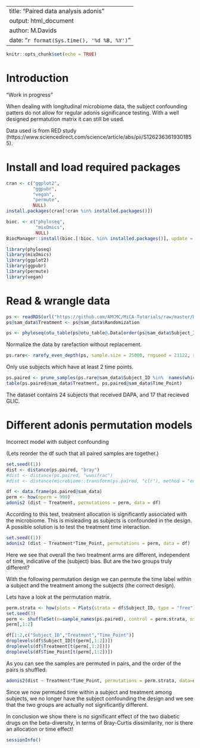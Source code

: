 <style type="text/css">
.main-container {
max-width: 1800px;
margin-left: auto;
margin-right: auto;
}
</style>

---
title: "Paired data analysis adonis"
output: html_document
author: M.Davids
date: "`r format(Sys.time(), '%d %B, %Y')`"
---

```{r setup, include=FALSE}
knitr::opts_chunk$set(echo = TRUE)
```

# Introduction

"Work in progress"

When dealing with longitudinal microbiome data, the subject confounding patters do not allow for regular adonis significance testing.
With a well designed permatution matrix it can still be used.

Data used is from RED study (https://www.sciencedirect.com/science/article/abs/pii/S1262363619301855).

# Install and load required packages

```{r environment, include=T, message=F, warning=F}
cran <- c("ggplot2",
          "ggpubr",
          "vegan",
          "permute",
          NULL)
install.packages(cran[!cran %in% installed.packages()])

bioc. <- c("phyloseq",
           "mixOmics",
           NULL)
BiocManager::install(bioc.[!bioc. %in% installed.packages()], update = F)

library(phyloseq)
library(mixOmics)
library(ggplot2)
library(ggpubr)
library(permute)
library(vegan)
```

# Read & wrangle data

```{r data, include=T, message=F, warning=F}
ps <- readRDS(url("https://github.com/AMCMC/MiCA-Tutorials/raw/master/Data_files/ps.2018_27_RED_study.2019-03-04.filtered.RDS"))
ps@sam_data$Treatment <- ps@sam_data$Randomization

ps <- phyloseq(otu_table(ps@otu_table@.Data[order(ps@sam_data$Subject_ID, ps@sam_data$Time_Point),], taxa_are_rows = F), tax_table(ps), sample_data(ps), ps@phy_tree)
```

Normalize the data by rarefaction without replacement.

```{r rarefy, include=T, warning=F, echo=T, message=F}
ps.rare<- rarefy_even_depth(ps, sample.size = 25000, rngseed = 21122, replace = F)
```

Only use subjects which have at least 2 time points. 

```{r subset, include=T}
ps.paired <- prune_samples(ps.rare@sam_data$Subject_ID %in%  names(which(table(ps.rare@sam_data$Subject_ID)!=1)), ps.rare)
table(ps.paired@sam_data$Treatment, ps.paired@sam_data$Time_Point)
```

The dataset contains 24 subjects that received DAPA, and 17 that recieved GLIC.

# Different adonis permutation models

Incorrect model with subject confounding

(Lets reorder the df such that all paired samples are together.)

```{r}
set.seed((1))
dist <- distance(ps.paired, "bray")
#dist <- distance(ps.paired, "wunifrac")
#dist <- distance(microbiome::transform(ps.paired, "clr"), method = "euclidean")

df <- data.frame(ps.paired@sam_data)
perm <- how(nperm = 999)
adonis2 (dist ~ Treatment, permutations = perm, data = df)
```

According to this test, treatment allocation is significantly associated with the microbiome.
This is misleading as subjects is confounded in the design.
A possible solution is to test the treatment time interaction.

```{r}
set.seed((1))
adonis2 (dist ~ Treatment*Time_Point, permutations = perm, data = df)
```

Here we see that overall the two treatment arms are different, independent of time, indicative of the (subject) bias. But are the two groups truly different?

With the following permutation design we can permute the time label within a subject and the treatment among the subjects (the correct design).

Lets have a look at the permutation matrix. 

```{r}
perm.strata <- how(plots = Plots(strata = df$Subject_ID, type = "free"))
set.seed(3)
perm <- shuffleSet(n=sample_names(ps.paired), control = perm.strata, nset = 3)
perm[,1:2]

df[1:2,c("Subject_ID","Treatment","Time_Point")]
droplevels(df$Subject_ID[t(perm[,1:2])])
droplevels(df$Treatment[t(perm[,1:2])])
droplevels(df$Time_Point[t(perm[,1:2])])
```

As you can see the samples are permuted in pairs, and the order of the pairs is shuffled.

```{r}
adonis2(dist ~ Treatment*Time_Point, permutations = perm.strata, data=df)
```

Since we now permuted time within a subject and treatment among subjects, we no longer have the subject confounding the design and we see that the two groups are actually not significantly different.

In conclusion we show there is no significant effect of the two diabetic drugs on the beta-diversity, in terms of Bray-Curtis dissimilarity, nor is there an allocation or time effect!

```{r}
sessionInfo()
````